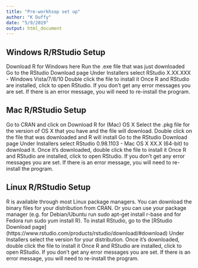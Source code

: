 ```yaml
---
title: "Pre-workhsop set up"
author: "K Duffy"
date: "5/9/2019"
output: html_document
---
```


## Windows R/RStudio Setup
Download R for Windows here
Run the .exe file that was just downloaded
Go to the RStudio Download page
Under Installers select RStudio X.XX.XXX - Windows Vista/7/8/10
Double click the file to install it
Once R and RStudio are installed, click to open RStudio. If you don't get any error messages you are set. If there is an error message, you will need to re-install the program.

## Mac R/RStudio Setup
Go to CRAN and click on Download R for (Mac) OS X
Select the .pkg file for the version of OS X that you have and the file will download.
Double click on the file that was downloaded and R will install
Go to the RStudio Download page
Under Installers select RStudio 0.98.1103 - Mac OS X XX.X (64-bit) to download it.
Once it's downloaded, double click the file to install it
Once R and RStudio are installed, click to open RStudio. If you don't get any error messages you are set. If there is an error message, you will need to re-install the program.

## Linux R/RStudio Setup
R is available through most Linux package managers. You can download the binary files for your distribution from CRAN. Or you can use your package manager (e.g. for Debian/Ubuntu run sudo apt-get install r-base and for Fedora run sudo yum install R).
To install RStudio, go to the [RStudio Download page] (https://www.rstudio.com/products/rstudio/download/#download)
Under Installers select the version for your distribution.
Once it's downloaded, double click the file to install it
Once R and RStudio are installed, click to open RStudio. If you don't get any error messages you are set. If there is an error message, you will need to re-install the program.

